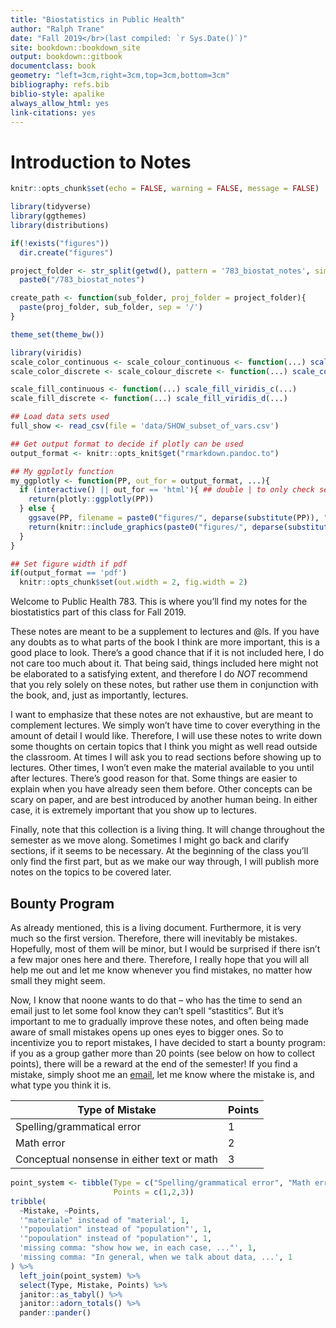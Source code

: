 ```yaml
--- 
title: "Biostatistics in Public Health"
author: "Ralph Trane"
date: "Fall 2019</br>(last compiled: `r Sys.Date()`)"
site: bookdown::bookdown_site
output: bookdown::gitbook
documentclass: book
geometry: "left=3cm,right=3cm,top=3cm,bottom=3cm"
bibliography: refs.bib
biblio-style: apalike
always_allow_html: yes
link-citations: yes
---
```


# Introduction to Notes

\newcommand{\Var}{\text{Var}}
\newcommand{\var}{\text{var}}
\newcommand{\SD}{\text{SD}}

```r
knitr::opts_chunk$set(echo = FALSE, warning = FALSE, message = FALSE)

library(tidyverse)
library(ggthemes)
library(distributions)

if(!exists("figures"))
  dir.create("figures")

project_folder <- str_split(getwd(), pattern = '783_biostat_notes', simplify = TRUE)[,1] %>% 
  paste0("/783_biostat_notes")

create_path <- function(sub_folder, proj_folder = project_folder){
  paste(proj_folder, sub_folder, sep = '/')
}

theme_set(theme_bw())

library(viridis)
scale_color_continuous <- scale_colour_continuous <- function(...) scale_color_viridis_c(...)
scale_color_discrete <- scale_colour_discrete <- function(...) scale_color_viridis_d(...)

scale_fill_continuous <- function(...) scale_fill_viridis_c(...)
scale_fill_discrete <- function(...) scale_fill_viridis_d(...)

## Load data sets used
full_show <- read_csv(file = 'data/SHOW_subset_of_vars.csv')

## Get output format to decide if plotly can be used
output_format <- knitr::opts_knit$get("rmarkdown.pandoc.to")

## My ggplotly function
my_ggplotly <- function(PP, out_for = output_format, ...){
  if (interactive() || out_for == 'html'){ ## double | to only check second condition if first is false
    return(plotly::ggplotly(PP))
  } else {
    ggsave(PP, filename = paste0("figures/", deparse(substitute(PP)), ".png"))
    return(knitr::include_graphics(paste0("figures/", deparse(substitute(PP)), ".png")))
  }
}

## Set figure width if pdf
if(output_format == 'pdf')
  knitr::opts_chunk$set(out.width = 2, fig.width = 2)
```


Welcome to Public Health 783. This is where you'll find my notes for the biostatistics part of this class for Fall 2019. 

These notes are meant to be a supplement to lectures and @ls. If you have any doubts as to what parts of the book I think are more important, this is a good place to look. There's a good chance that if it is not included here, I do not care too much about it. That being said, things included here might not be elaborated to a satisfying extent, and therefore I do *NOT* recommend that you rely solely on these notes, but rather use them in conjunction with the book, and, just as importantly, lectures. 

I want to emphasize that these notes are not exhaustive, but are meant to complement lectures. We simply won't have time to cover everything in the amount of detail I would like. Therefore, I will use these notes to write down some thoughts on certain topics that I think you might as well read outside the classroom. At times I will ask you to read sections before showing up to lectures. Other times, I won't even make the material available to you until after lectures. There's good reason for that. Some things are easier to explain when you have already seen them before. Other concepts can be scary on paper, and are best introduced by another human being. In either case, it is extremely important that you show up to lectures.

Finally, note that this collection is a living thing. It will change throughout the semester as we move along. Sometimes I might go back and clarify sections, if it seems to be necessary. At the beginning of the class you'll only find the first part, but as we make our way through, I will publish more notes on the topics to be covered later. 

## Bounty Program {-}

As already mentioned, this is a living document. Furthermore, it is very much so the first version. Therefore, there will inevitably be mistakes. Hopefully, most of them will be minor, but I would be surprised if there isn't a few major ones here and there. Therefore, I really hope that you will all help me out and let me know whenever you find mistakes, no matter how small they might seem.


Now, I know that noone wants to do that -- who has the time to send an email just to let some fool know they can't spell "stastitics". But it's important to me to gradually improve these notes, and often being made aware of small mistakes opens up ones eyes to bigger ones. So to incentivize you to report mistakes, I have decided to start a bounty program: if you as a group gather more than 20 points (see below on how to collect points), there will be a reward at the end of the semester! If you find a mistake, simply shoot me an [email](mailto:rtrane@wisc.edu), let me know where the mistake is, and what type you think it is. 

| Type of Mistake | Points | 
|-----------------|--------|
| Spelling/grammatical error | 1 |
| Math error | 2 |
| Conceptual nonsense in either text or math | 3 |

<!-- Current number of points obtained: -->

```r
point_system <- tibble(Type = c("Spelling/grammatical error", "Math error", "Conceptual nonsense in either text or math"),
                       Points = c(1,2,3))
tribble(
  ~Mistake, ~Points,
  '"materiale" instead of "material', 1,
  '"popoulation" instead of "population"', 1,
  '"popoulation" instead of "population"', 1,
  'missing comma: "show how we, in each case, ..."', 1,
  'missing comma: "In general, when we talk about data, ...', 1
) %>%
  left_join(point_system) %>%
  select(Type, Mistake, Points) %>%
  janitor::as_tabyl() %>%
  janitor::adorn_totals() %>%
  pander::pander()
```

